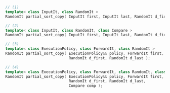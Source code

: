 ```cpp
// (1)
template< class InputIt, class RandomIt >
RandomIt partial_sort_copy( InputIt first, InputIt last, RandomIt d_first, RandomIt d_last );

// (2)
template< class InputIt, class RandomIt, class Compare >
RandomIt partial_sort_copy( InputIt first, InputIt last, RandomIt d_first, RandomIt d_last, Compare comp );

// (3)
template< class ExecutionPolicy, class ForwardIt, class RandomIt >
RandomIt partial_sort_copy( ExecutionPolicy&& policy, ForwardIt first, ForwardIt last,
                            RandomIt d_first, RandomIt d_last );

// (4)
template< class ExecutionPolicy, class ForwardIt, class RandomIt, class Compare >
RandomIt partial_sort_copy( ExecutionPolicy&& policy, ForwardIt first, ForwardIt last,
                            RandomIt d_first, RandomIt d_last,
                            Compare comp );
```
